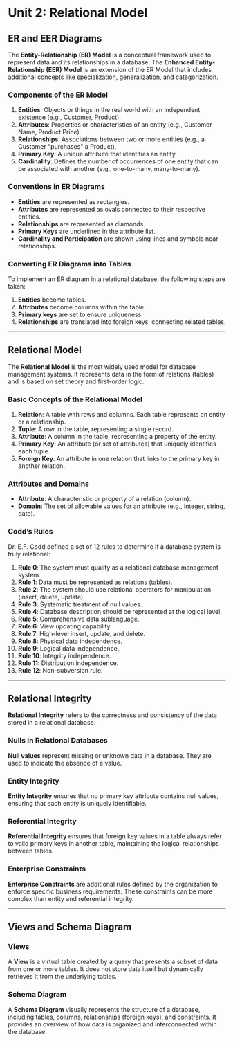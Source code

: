 # Unit 2: Relational Model

## ER and EER Diagrams

The **Entity-Relationship (ER) Model** is a conceptual framework used to represent data and its relationships in a database. The **Enhanced Entity-Relationship (EER) Model** is an extension of the ER Model that includes additional concepts like specialization, generalization, and categorization.

### Components of the ER Model

1. **Entities**: Objects or things in the real world with an independent existence (e.g., Customer, Product).
2. **Attributes**: Properties or characteristics of an entity (e.g., Customer Name, Product Price).
3. **Relationships**: Associations between two or more entities (e.g., a Customer "purchases" a Product).
4. **Primary Key**: A unique attribute that identifies an entity.
5. **Cardinality**: Defines the number of occurrences of one entity that can be associated with another (e.g., one-to-many, many-to-many).

### Conventions in ER Diagrams

- **Entities** are represented as rectangles.
- **Attributes** are represented as ovals connected to their respective entities.
- **Relationships** are represented as diamonds.
- **Primary Keys** are underlined in the attribute list.
- **Cardinality and Participation** are shown using lines and symbols near relationships.

### Converting ER Diagrams into Tables

To implement an ER diagram in a relational database, the following steps are taken:

1. **Entities** become tables.
2. **Attributes** become columns within the table.
3. **Primary keys** are set to ensure uniqueness.
4. **Relationships** are translated into foreign keys, connecting related tables.

---

## Relational Model

The **Relational Model** is the most widely used model for database management systems. It represents data in the form of relations (tables) and is based on set theory and first-order logic.

### Basic Concepts of the Relational Model

1. **Relation**: A table with rows and columns. Each table represents an entity or a relationship.
2. **Tuple**: A row in the table, representing a single record.
3. **Attribute**: A column in the table, representing a property of the entity.
4. **Primary Key**: An attribute (or set of attributes) that uniquely identifies each tuple.
5. **Foreign Key**: An attribute in one relation that links to the primary key in another relation.

### Attributes and Domains

- **Attribute**: A characteristic or property of a relation (column).
- **Domain**: The set of allowable values for an attribute (e.g., integer, string, date).

### Codd’s Rules

Dr. E.F. Codd defined a set of 12 rules to determine if a database system is truly relational:

1. **Rule 0**: The system must qualify as a relational database management system.
2. **Rule 1**: Data must be represented as relations (tables).
3. **Rule 2**: The system should use relational operators for manipulation (insert, delete, update).
4. **Rule 3**: Systematic treatment of null values.
5. **Rule 4**: Database description should be represented at the logical level.
6. **Rule 5**: Comprehensive data sublanguage.
7. **Rule 6**: View updating capability.
8. **Rule 7**: High-level insert, update, and delete.
9. **Rule 8**: Physical data independence.
10. **Rule 9**: Logical data independence.
11. **Rule 10**: Integrity independence.
12. **Rule 11**: Distribution independence.
13. **Rule 12**: Non-subversion rule.

---

## Relational Integrity

**Relational Integrity** refers to the correctness and consistency of the data stored in a relational database.

### Nulls in Relational Databases

**Null values** represent missing or unknown data in a database. They are used to indicate the absence of a value.

### Entity Integrity

**Entity Integrity** ensures that no primary key attribute contains null values, ensuring that each entity is uniquely identifiable.

### Referential Integrity

**Referential Integrity** ensures that foreign key values in a table always refer to valid primary keys in another table, maintaining the logical relationships between tables.

### Enterprise Constraints

**Enterprise Constraints** are additional rules defined by the organization to enforce specific business requirements. These constraints can be more complex than entity and referential integrity.

---

## Views and Schema Diagram

### Views

A **View** is a virtual table created by a query that presents a subset of data from one or more tables. It does not store data itself but dynamically retrieves it from the underlying tables.

### Schema Diagram

A **Schema Diagram** visually represents the structure of a database, including tables, columns, relationships (foreign keys), and constraints. It provides an overview of how data is organized and interconnected within the database.
